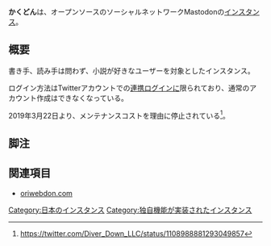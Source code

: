 {{infobox instance
|Name = '''かくどん'''
|Domain = https://kakudon.com
|Country = 日本
|Admin = [https://diverdown.co.jp/ Diver Down]<br />[https://kakudon.com/@Neko_Inu_ Neko_Inu_]
|Start = 2017年4月26日
|End = 2019年3月22日
|Kifu = なし
|Alias = 小説インスタンスなど
}}'''かくどん'''は、オープンソースのソーシャルネットワークMastodonの[[インスタンス]]。

== 概要 ==
書き手、読み手は問わず、小説が好きなユーザーを対象としたインスタンス。

ログイン方法はTwitterアカウントでの[[連携ログイン]]に限られており、通常のアカウント作成はできなくなっている。

2019年3月22日より、メンテナンスコストを理由に停止されている<ref>https://twitter.com/Diver_Down_LLC/status/1108988881293049857</ref>。

==脚注==
<references />

==関連項目==
* [[oriwebdon.com]]

[[Category:日本のインスタンス]]
[[Category:独自機能が実装されたインスタンス]]